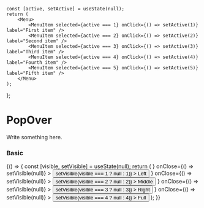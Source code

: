 
    const [active, setActive] = useState(null);
    return (
        <Menu>
            <MenuItem selected={active === 1} onClick={() => setActive(1)} label="First item" />
            <MenuItem selected={active === 2} onClick={() => setActive(2)} label="Second item" />
            <MenuItem selected={active === 3} onClick={() => setActive(3)} label="Third item" />
            <MenuItem selected={active === 4} onClick={() => setActive(4)} label="Fourth item" />
            <MenuItem selected={active === 5} onClick={() => setActive(5)} label="Fifth item" />
        </Menu>
    );
};

<Meta title="Components/Navigation/PopOver" component={PopOver} />

# PopOver

Write something here.

<ArgsTable of={PopOver} />

### Basic

<Canvas>
    <Story name="basic">
        {() => {
            const [visible, setVisible] = useState(null);
            return (
                <Row>
                    <Col span={8}>
                        <PopOver
                            visible={visible === 1}
                            content={<PopOverContent />}
                            onClose={() => setVisible(null)}
                        >
                            <Button
                                icon="list"
                                iconColor="primary"
                                onClick={() => setVisible(visible === 1 ? null : 1)}
                            >
                                Left
                            </Button>
                        </PopOver>
                    </Col>
                    <Col span={8}>
                        <PopOver
                            visible={visible === 2}
                            content={<PopOverContent />}
                            onClose={() => setVisible(null)}
                        >
                            <Button
                                icon="list"
                                iconColor="primary"
                                onClick={() => setVisible(visible === 2 ? null : 2)}
                            >
                                Middle
                            </Button>
                        </PopOver>
                    </Col>
                    <Col span={8}>
                        <PopOver
                            visible={visible === 3}
                            content={<PopOverContent />}
                            onClose={() => setVisible(null)}
                        >
                            <Button
                                icon="list"
                                iconColor="primary"
                                onClick={() => setVisible(visible === 3 ? null : 3)}
                            >
                                Right
                            </Button>
                        </PopOver>
                    </Col>
                    <Col span={24}>
                        <PopOver
                            visible={visible === 4}
                            content={<PopOverContent />}
                            onClose={() => setVisible(null)}
                        >
                            <Button
                                fill
                                icon="list"
                                iconColor="primary"
                                onClick={() => setVisible(visible === 4 ? null : 4)}
                            >
                                Full
                            </Button>
                        </PopOver>
                    </Col>
                </Row>
            );
        }}
    </Story>
</Canvas>
